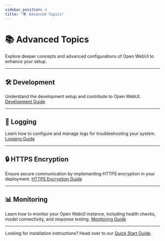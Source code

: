 ```yaml
---
sidebar_position: 4
title: "📚 Advanced Topics"
---
```


# 📚 Advanced Topics

Explore deeper concepts and advanced configurations of Open WebUI to enhance your setup.

---

## 🛠️ Development
Understand the development setup and contribute to Open WebUI.
[Development Guide](/getting-started/advanced-topics/development)

---

## 📝 Logging
Learn how to configure and manage logs for troubleshooting your system.
[Logging Guide](/getting-started/advanced-topics/logging)

---

## 🔒 HTTPS Encryption
Ensure secure communication by implementing HTTPS encryption in your deployment.
[HTTPS Encryption Guide](/getting-started/advanced-topics/https-encryption)

---

## 📊 Monitoring
Learn how to monitor your Open WebUI instance, including health checks, model connectivity, and response testing.
[Monitoring Guide](/getting-started/advanced-topics/monitoring)

---

Looking for installation instructions? Head over to our [Quick Start Guide](/getting-started/quick-start).
